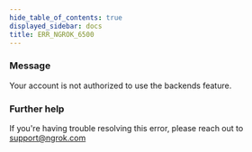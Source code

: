 ```yaml
---
hide_table_of_contents: true
displayed_sidebar: docs
title: ERR_NGROK_6500
---
```


### Message

Your account is not authorized to use the backends feature.

### Further help

If you're having trouble resolving this error, please reach out to [support@ngrok.com](mailto:support@ngrok.com?subject=Help%20with%20ERR_NGROK_6500)
